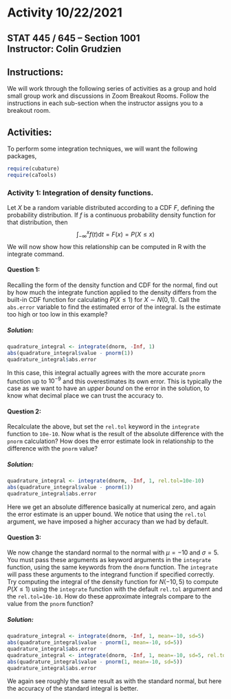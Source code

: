 # Activity 10/22/2021

## STAT 445 / 645 -- Section 1001 <br> Instructor: Colin Grudzien<br>

## Instructions:
We will work through the following series of activities as a group and hold small group work and discussions in Zoom Breakout Rooms.  Follow the instructions in each sub-section when the instructor assigns you to a breakout room.

## Activities:

To perform some integration techniques, we will want the following packages,
```r
require(cubature)
require(caTools)
```

### Activity 1: Integration of density functions.

Let $X$ be a random variable distributed according to a CDF $F$, defining the probability distribution.  If $f$ is a continuous probability density function for that distribution, then
$$\int_{-\infty}^x f(t)\mathrm{d}t = F(x) = P(X \leq x)$$
We will now show how this relationship can be computed in R with the integrate command.

#### Question 1:
Recalling the form of the density function and CDF for the normal, find out by how much the integrate function applied to the density differs from the built-in CDF function for calculating $P(X \leq 1)$ for $X\sim N(0,1)$.  Call the `abs.error` variable to find the estimated error of the integral.  Is the estimate too high or too low in this example?

##### Solution:

```r
quadrature_integral <- integrate(dnorm, -Inf, 1)
abs(quadrature_integral$value - pnorm(1))
quadrature_integral$abs.error
```
In this case, this integral actually agrees with the more accurate `pnorm` function up to $10^{-9}$ and this overestimates its own error.  This is typically the case as we want to have an *upper bound* on the error in the solution, to know what decimal place we can trust the accuracy to.

#### Question 2:
Recalculate the above, but set the `rel.tol` keyword in the `integrate` function to `10e-10`.  Now what is the result of the absolute difference with the `pnorm` calculation?  How does the error estimate look in relationship to the difference with the `pnorm` value?

##### Solution:
```r
quadrature_integral <- integrate(dnorm, -Inf, 1, rel.tol=10e-10)
abs(quadrature_integral$value - pnorm(1))
quadrature_integral$abs.error
```

Here we get an absolute difference basically at numerical zero, and again the error estimate is an upper bound.  We notice that using the `rel.tol` argument, we have imposed a higher accuracy than we had by default.

#### Question 3:

We now change the standard normal to the normal with $\mu=-10$ and $\sigma=5$.  You must pass these arguments as keyword arguments in the `integrate` function, using the same keywords from the `dnorm` function.  The `integrate` will pass these arguments to the integrand function if specified correctly.  Try computing the integral of the density function for $N(-10,5)$ to compute $P(X\leq 1)$ using the `integrate` function with the default `rel.tol` argument and the `rel.tol=10e-10`.  How do these approximate integrals compare to the value from the `pnorm` function?

##### Solution:
```r
quadrature_integral <- integrate(dnorm, -Inf, 1, mean=-10, sd=5)
abs(quadrature_integral$value - pnorm(1, mean=-10, sd=5))
quadrature_integral$abs.error
quadrature_integral <- integrate(dnorm, -Inf, 1, mean=-10, sd=5, rel.tol=10e-10)
abs(quadrature_integral$value - pnorm(1, mean=-10, sd=5))
quadrature_integral$abs.error
```
We again see roughly the same result as with the standard normal, but here the accuracy of the standard integral is better.

